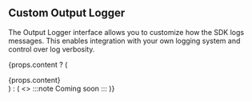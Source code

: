 ## Custom Output Logger

The Output Logger interface allows you to customize how the SDK logs messages. This enables integration with your own logging system and control over log verbosity.

{props.content ? (
  <div>{props.content}</div>
) : (
  <>
    :::note
    Coming soon
    :::
  </>
)}
